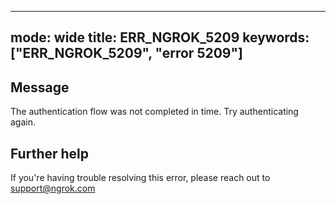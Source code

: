 
---
mode: wide
title: ERR_NGROK_5209
keywords: ["ERR_NGROK_5209", "error 5209"]
---

## Message
The authentication flow was not completed in time. Try authenticating again.




## Further help
If you're having trouble resolving this error, please reach out to [support@ngrok.com](mailto:support@ngrok.com?subject=Help%20with%20ERR_NGROK_5209)

